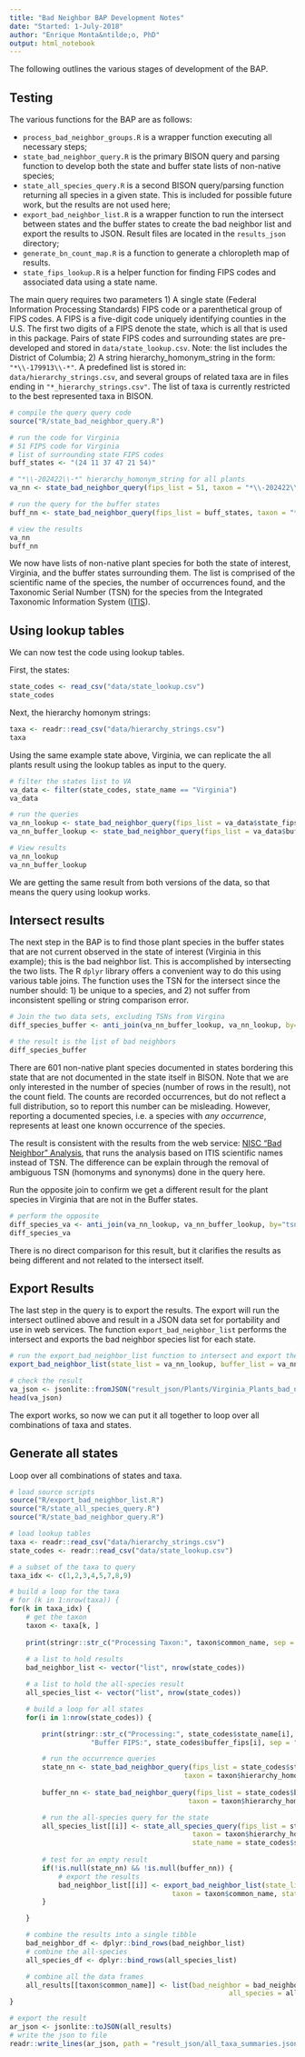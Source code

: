 ```yaml
---
title: "Bad Neighbor BAP Development Notes"
date: "Started: 1-July-2018"
author: "Enrique Monta&ntilde;o, PhD"
output: html_notebook
---
```


The following outlines the various stages of development of the BAP.

## Testing

The various functions for the BAP are as follows:

- `process_bad_neighbor_groups.R` is a wrapper function executing all necessary steps;
- `state_bad_neighbor_query.R` is the primary BISON query and parsing function to develop both the state and buffer state lists of non-native species;
- `state_all_species_query.R` is a second BISON query/parsing function returning all species in a given state.  This is included for possible future work, but the results are not used here;
- `export_bad_neighbor_list.R` is a wrapper function to run the intersect between states and the buffer states to create the bad neighbor list and export the results to JSON. Result files are located in the `results_json` directory;
- `generate_bn_count_map.R` is a function to generate a chloropleth map of results.
- `state_fips_lookup.R` is a helper function for finding FIPS codes and associated data using a state name.


The main query requires two parameters
1) A single state (Federal Information Processing Standards) FIPS code or a parenthetical group of FIPS codes.  A FIPS is a five-digit code uniquely identifying counties in the U.S.  The first two digits of a FIPS denote the state, which is all that is used in this package.  Pairs of state FIPS codes and surrounding states are pre-developed and stored in `data/state_lookup.csv`.  Note: the list includes the District of Columbia;
2) A string hierarchy_homonym_string in the form: `"*\\-179913\\-*"`.  A predefined list is stored in: `data/hierarchy_strings.csv`, and several groups of related taxa are in files ending in `"*_hierarchy_strings.csv"`.  The list of taxa is currently restricted to the best represented taxa in BISON.


```r
# compile the query query code
source("R/state_bad_neighbor_query.R")

# run the code for Virginia
# 51 FIPS code for Virginia
# list of surrounding state FIPS codes
buff_states <- "(24 11 37 47 21 54)"

# "*\\-202422\\-*" hierarchy_homonym_string for all plants
va_nn <- state_bad_neighbor_query(fips_list = 51, taxon = "*\\-202422\\-*")

# run the query for the buffer states
buff_nn <- state_bad_neighbor_query(fips_list = buff_states, taxon = "*\\-202422\\-*")

# view the results
va_nn
buff_nn
```

We now have lists of non-native plant species for both the state of interest, Virginia, and the buffer states surrounding them.  The list is comprised of the scientific name of the species, the number of occurrences found, and the Taxonomic Serial Number (TSN) for the species from the Integrated Taxonomic Information System ([ITIS](https://www.itis.gov)).

## Using lookup tables

We can now test the code using lookup tables.

First, the states:

```r
state_codes <- read_csv("data/state_lookup.csv")
state_codes
```

Next, the hierarchy homonym strings:

```r
taxa <- readr::read_csv("data/hierarchy_strings.csv")
taxa
```

Using the same example state above, Virginia, we can replicate the all plants result using the lookup tables as input to the query.

```r
# filter the states list to VA
va_data <- filter(state_codes, state_name == "Virginia")
va_data

# run the queries
va_nn_lookup <- state_bad_neighbor_query(fips_list = va_data$state_fips, taxon = taxa$hierarchy_homonym_string[4])
va_nn_buffer_lookup <- state_bad_neighbor_query(fips_list = va_data$buffer_fips, taxon = taxa$hierarchy_homonym_string[4])

# View results
va_nn_lookup
va_nn_buffer_lookup
```

We are getting the same result from both versions of the data, so that means the query using lookup works.

## Intersect results

The next step in the BAP is to find those plant species in the buffer states that are not current observed in the state of interest (Virginia in this example); this is the bad neighbor list.  This is accomplished by intersecting the two lists.  The R `dplyr` library offers a convenient way to do this using various table joins.  The function uses the TSN for the intersect since the number should: 1) be unique to a species, and 2) not suffer from inconsistent spelling or string comparison error.

```r
# Join the two data sets, excluding TSNs from Virgina
diff_species_buffer <- anti_join(va_nn_buffer_lookup, va_nn_lookup, by="tsn")

# the result is the list of bad neighbors
diff_species_buffer

```

There are 601 non-native plant species documented in states bordering this state that are not documented in the state itself in BISON.  Note that we are only interested in the number of species (number of rows in the result), not the count field.  The counts are recorded occurrences, but do not reflect a full distribution, so to report this number can be misleading.  However, reporting a documented species, i.e. a species with *any occurrence*, represents at least one known occurrence of the species.

The result is consistent with the results from the web service: [NISC "Bad Neighbor" Analysis](http://www.stingersplace.com/js/BISONBadNeighbor.html), that runs the analysis based on ITIS scientific names instead of TSN.  The difference can be explain through the removal of ambiguous TSN (homonyms and synonyms) done in the query here.

Run the opposite join to confirm we get a different result for the plant species in Virginia that are not in the Buffer states.

```r
# perform the opposite
diff_species_va <- anti_join(va_nn_lookup, va_nn_buffer_lookup, by="tsn")
diff_species_va
```

There is no direct comparison for this result, but it clarifies the results as being different and not related to the intersect itself.

## Export Results

The last step in the query is to export the results.  The export will run the intersect outlined above and result in a JSON data set for portability and use in web services.  The function `export_bad_neighbor_list` performs the intersect and exports the bad neighbor species list for each state.

```r
# run the export_bad_neighbor_list function to intersect and export the list
export_bad_neighbor_list(state_list = va_nn_lookup, buffer_list = va_nn_buffer_lookup, taxon = taxa$common_name[4], state_name = va_data$state_name)

# check the result
va_json <- jsonlite::fromJSON("result_json/Plants/Virginia_Plants_bad_neighbor.json")
head(va_json)
```


The export works, so now we can put it all together to loop over all combinations of taxa and states.

## Generate all states

Loop over all combinations of states and taxa.

```r
# load source scripts
source("R/export_bad_neighbor_list.R")
source("R/state_all_species_query.R")
source("R/state_bad_neighbor_query.R")

# load lookup tables
taxa <- readr::read_csv("data/hierarchy_strings.csv")
state_codes <- readr::read_csv("data/state_lookup.csv")

# a subset of the taxa to query
taxa_idx <- c(1,2,3,4,5,7,8,9)

# build a loop for the taxa
# for (k in 1:nrow(taxa)) {
for(k in taxa_idx) {
    # get the taxon
    taxon <- taxa[k, ]
   
    print(stringr::str_c("Processing Taxon:", taxon$common_name, sep = " "))
        
    # a list to hold results
    bad_neighbor_list <- vector("list", nrow(state_codes))

    # a list to hold the all-species result
    all_species_list <- vector("list", nrow(state_codes))

    # build a loop for all states
    for(i in 1:nrow(state_codes)) {

        print(stringr::str_c("Processing:", state_codes$state_name[i], "FIPS:", state_codes$state_fips[i],
                    "Buffer FIPS:", state_codes$buffer_fips[i], sep = " "))

        # run the occurrence queries
        state_nn <- state_bad_neighbor_query(fips_list = state_codes$state_fips[i], 
                                           taxon = taxon$hierarchy_homonym_string)
        
        buffer_nn <- state_bad_neighbor_query(fips_list = state_codes$buffer_fips[i], 
                                            taxon = taxon$hierarchy_homonym_string)

        # run the all-species query for the state
        all_species_list[[i]] <- state_all_species_query(fips_list = state_codes$buffer_fips[i], 
                                             taxon = taxon$hierarchy_homonym_string,
                                             state_name = state_codes$state_name[i])
        
        # test for an empty result
        if(!is.null(state_nn) && !is.null(buffer_nn)) {
            # export the results
            bad_neighbor_list[[i]] <- export_bad_neighbor_list(state_list = state_nn, buffer_list = buffer_nn, 
                                        taxon = taxon$common_name, state_name = state_codes$state_name[i])
        } 

    }

    # combine the results into a single tibble
    bad_neighbor_df <- dplyr::bind_rows(bad_neighbor_list)
    # combine the all-species
    all_species_df <- dplyr::bind_rows(all_species_list)

    # combine all the data frames
    all_results[[taxon$common_name]] <- list(bad_neighbor = bad_neighbor_df,
                                                      all_species = all_species_df)
}

# export the result
ar_json <- jsonlite::toJSON(all_results)
# write the json to file
readr::write_lines(ar_json, path = "result_json/all_taxa_summaries.json")

```


